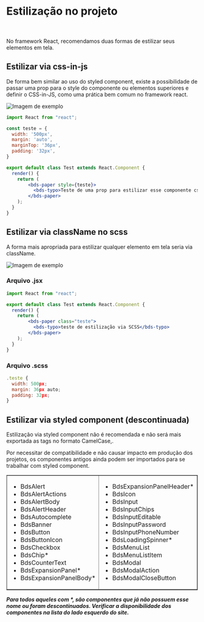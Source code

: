 

<Meta title="Vamos Começar/DS no React/Estilização do projeto" />


# Estilização no projeto

<br></br>
No framework React, recomendamos duas formas de estilizar seus elementos em tela.

## Estilizar via css-in-js
De forma bem similar ao uso do styled component, existe a possibilidade de passar uma prop para o style do componente ou elementos superiores e definir o CSS-in-JS, como uma prática bem comum no framework react.

<img src={image} alt="Imagem de exemplo" />

```jsx
import React from "react";

const teste = {
  width: '500px',
  margin: 'auto',
  marginTop: '36px',
  padding: '32px',
}

export default class Test extends React.Component {
  render() {
    return (
        <bds-paper style={teste}>
          <bds-typo>Teste de uma prop para estilizar esse componente css-in-js</bds-typo>
        </bds-paper>
    );
  }
}
```

## Estilizar via className no scss
A forma mais apropriada para estilizar qualquer elemento em tela seria via className.

<img src={image2} alt="Imagem de exemplo" />

### Arquivo .jsx

```jsx
import React from "react";

export default class Test extends React.Component {
  render() {
    return (
        <bds-paper class="teste">
          <bds-typo>teste de estilização via SCSS</bds-typo>
        </bds-paper>
    );
  }
}
```
### Arquivo .scss

```jsx
.teste {
  width: 500px;
  margin: 36px auto;
  padding: 32px;
}
```

## Estilizar via styled component (descontinuada)

Estilização via styled component não é recomendada e não será mais exportada as tags no formato CamelCase,.

Por necessitar de compatibilidade e não causar impacto em produção dos projetos, os componentes antigos ainda podem ser importados para se trabalhar com styled component.

<table border="1">
  <tr>
    <td>
      <ul>
        <li>BdsAlert</li>
        <li>BdsAlertActions</li>
        <li>BdsAlertBody</li>
        <li>BdsAlertHeader</li>
        <li>BdsAutocomplete</li>
        <li>BdsBanner</li>
        <li>BdsButton</li>
        <li>BdsButtonIcon</li>
        <li>BdsCheckbox</li>
        <li>BdsChip*</li>
        <li>BdsCounterText</li>
        <li>BdsExpansionPanel*</li>
        <li>BdsExpansionPanelBody*</li>
      </ul>
    </td>
    <td>
      <ul>
        <li>BdsExpansionPanelHeader*</li>
        <li>BdsIcon</li>
        <li>BdsInput</li>
        <li>BdsInputChips</li>
        <li>BdsInputEditable</li>
        <li>BdsInputPassword</li>
        <li>BdsInputPhoneNumber</li>
        <li>BdsLoadingSpinner*</li>
        <li>BdsMenuList</li>
        <li>BdsMenuListItem</li>
        <li>BdsModal</li>
        <li>BdsModalAction</li>
        <li>BdsModalCloseButton</li>
      </ul>
    </td>
    <td>
      <ul>
        <li>BdsPaper</li>
        <li>BdsRadio</li>
        <li>BdsRadioGroup</li>
        <li>BdsSelect</li>
        <li>BdsSelectChips</li>
        <li>BdsSelectOption</li>
        <li>BdsStep</li>
        <li>BdsStepper</li>
        <li>BdsSwitch</li>
        <li>BdsToast</li>
        <li>BdsToastContainer</li>
        <li>BdsTooltip</li>
        <li>BdsTypo</li>
      </ul>
    </td>
  </tr>
</table>

**_Para todos aqueles com *, são componentes que já não possuem esse nome ou foram descontinuados. Verificar a disponibilidade dos componentes na lista do lado esquerdo do site._**
